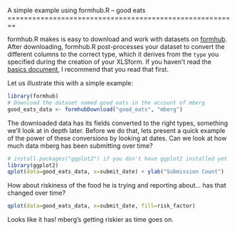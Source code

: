 <link href="http://kevinburke.bitbucket.org/markdowncss/markdown.css" rel="stylesheet"></link>
A simple example using formhub.R -- good eats
========================================================

formhub.R makes is easy to download and work with datasets on [formhub](http://formhub.org). After downloading, formhub.R post-processes your dataset to convert the different columns to the correct type, which it derives from the `type` you specified during the creation of your XLSform. If you haven't read the [basics document](http://SEL-Columbia.github.com/formhub.R/demo/Basics_of_formhub.R.html), I recommend that you read that first.

Let us illustrate this with a simple example:

```r
library(formhub)
# Download the dataset named good_eats in the account of mberg
good_eats_data <- formhubDownload("good_eats", "mberg")
```

The downloaded data has its fields converted to the right types, something we'll look at in depth later. Before we do that, lets present a quick example of the power of these conversions by looking at dates. Can we look at how much data mberg has been submitting over time?

```r
# install.packages("ggplot2") if you don't have ggplot2 installed yet
library(ggplot2)
qplot(data=good_eats_data, x=submit_date) + ylab("Submission Count")
```

How about riskiness of the food he is trying and reporting about... has that changed over time?
```r
qplot(data=good_eats_data, x=submit_date, fill=risk_factor)
```
Looks like it has! mberg's getting riskier as time goes on.
